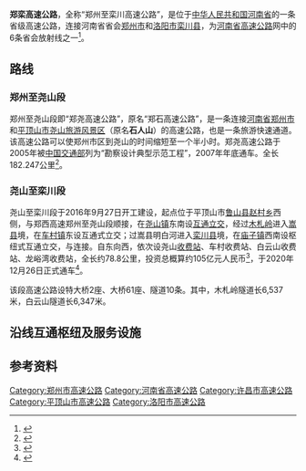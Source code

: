 {{中国高速公路信息框
| 省名 = Henan
| 编号 = S88
| 自定头部 = [[File:Henan_Expwy_S88_sign_no_name.svg|120px]]
| 名称 = 郑州－栾川高速公路
| 照片 = Henan S88 Expressway.jpg
| 照片标题 = 
| 地图 = Expressways of Henan-S88.png
| 地图标题 = <!-- 选填 -->
<!-- 基本信息 -->
| 路线简称 = 郑栾
| 始建日期 = 
| 最近通车日期 = 2020年12月26日
| 已通车里程 = 261
| 起点 = [[河南省|河南省]][[郑州市|郑州市]][[二七区|二七区]]郑州侯寨收费站
| 终点 = [[河南省|河南省]][[洛阳市|洛阳市]][[栾川县|栾川县]]{{China Expwy Name|S96|P=Henan}}
| 运营方 = 
<!-- 公路设施 -->
| 车道数 = 4
| 出口处数 = 
| 服务区数 = 
| 停车区数 = 
| 管理中心数 = 
| 主要桥梁 = 
| 主要隧道 = 始祖山隧道、木札岭隧道、白云山隧道
}}

'''郑栾高速公路'''，全称“郑州至栾川高速公路”，是位于[[中华人民共和国|中华人民共和国]][[河南省|河南省]]的一条省级高速公路，连接河南省省会[[郑州市|郑州市]]和[[洛阳市|洛阳市]][[栾川县|栾川县]]，为[[河南省高速公路|河南省高速公路]]网中的6条省会放射线之一<ref>{{cite web|url=http://www.henan.gov.cn/zwgk/system/2017/02/03/010705721.shtml|title=河南省人民政府关于印发河南省高速公路网规划调整方案的通知|date=2016-12-29|publisher=河南省人民政府|accessdate=2017-03-08|archive-date=2017-03-08|archive-url=https://web.archive.org/web/20170308223211/http://www.henan.gov.cn/zwgk/system/2017/02/03/010705721.shtml|dead-url=no}}</ref>。

== 路线 ==
=== 郑州至尧山段 ===
郑州至尧山段即“郑尧高速公路”，原名“郑石高速公路”，是一条连接[[河南省|河南省]][[郑州市|郑州市]]和[[平顶山市|平顶山市]][[尧山_(鲁山县)|尧山旅游风景区]]（原名'''石人山'''）的高速公路，也是一条旅游快速通道。该高速公路可以使郑州市区到尧山的时间缩短至一个半小时。郑尧高速公路于2005年被[[中国交通部|中国交通部]]列为“勘察设计典型示范工程”，2007年年底通车。全长182.247公里<ref>{{cite web|url=http://www.hncd.gov.cn/portal/dzzw/jtfc/webinfo/2007/12/1226374337437141.htm|title=郑石高速公路建成通车|publisher=河南省交通厅|date=2007-12-24 | language =zh-hans }}</ref>。

=== 尧山至栾川段 ===
尧山至栾川段于2016年9月27日开工建设，起点位于平顶山市[[鲁山县|鲁山县]][[赵村乡_(鲁山县)|赵村乡]]西侧，与郑西高速郑州至尧山段顺接，在[[尧山镇|尧山镇]]东南设[[互通立交|互通立交]]，经过[[木札岭|木札岭]]进入[[嵩县|嵩县]]境，在[[车村镇|车村镇]]东设互通式立交；过嵩县明白河进入[[栾川县|栾川县]]境，在[[庙子镇_(栾川县)|庙子镇]]西南设枢纽式互通立交，与{{China Expwy Name|S96|P=Henan}}连接。自东向西，依次设尧山[[收费站|收费站]]、车村收费站、白云山收费站、龙峪湾收费站，全长约78.8公里，投资总概算约105亿元人民币<ref>{{cite news|url=http://lyrb.lyd.com.cn/images2/1/2016-09/29/001/20160929001_pdf.pdf|title=郑西高速公路尧山至栾川段开建|author=张宁|date=2016年9月29日|publisher=洛阳日报|page=第1版|accessdate=2017年3月8日|archive-date=2017年3月8日|archive-url=https://web.archive.org/web/20170308220954/http://lyrb.lyd.com.cn/images2/1/2016-09/29/001/20160929001_pdf.pdf|dead-url=no}}</ref>，于2020年12月26日正式通车<ref>{{cite news |author1=宋敏 成利军 |title=三条高速同日开通 河南高速公路通车里程突破7100公里 |url=https://news.dahe.cn/2020/12-27/779582.html |accessdate=2020-12-27 |work=河南日报 |date=2020-12-27}}</ref>。

该段高速公路设特大桥2座、大桥61座、隧道10条。其中，木札岭隧道长6,537米，白云山隧道长6,347米。

== 沿线互通枢纽及服务设施 ==
{{Start expwy exit box|place=1}}
{{Expwy exit item|place=[[郑州市|郑州市]]|place rows=7|type=MT|name=郑州侯寨|dist start=|road connection=[[嵩山路|嵩山南路]]|comment=主线收费站}}
{{Expwy exit item|type=H|name=侯寨枢纽|index=1A-B|dist start=|highway connection={{China Expwy Name|G3001}}}}
{{Expwy exit item|type=S|name=郑州南服务区|dist start=}}
{{Expwy exit item|type=E|name=轩辕丘|index=16|dist start=|road connection={{中国省道名|317|P=河南}}}}
{{Expwy exit item|type=H|name=|index=|dist start=|highway connection={{China Expwy Name|S60|P=Henan}}}}
{{Expwy exit item|type=E|name=新郑西|index=31|dist start=|road connection={{中国国道名|343}}}}
{{Expwy exit item|type=U|name=始祖山隧道|dist start=}}
{{Expwy exit item|place=[[许昌市|许昌市]]|place rows=5|type=E|name=长葛西|index=49|dist start=|road connection={{中国省道名|319|P=河南}}}}
{{Expwy exit item|type=S|name=禹州服务区|dist start=}}
{{Expwy exit item|type=H|name=|index=59|dist start=|highway connection={{China Expwy Name|G1516}}}}
{{Expwy exit item|type=E|name=禹州东|index=64|dist start=|road connection={{中国省道名|235|P=河南}}}}
{{Expwy exit item|type=E|name=禹州南|index=74|dist start=|road connection={{中国国道名|234}}}}
{{Expwy exit item|place=[[平顶山市|平顶山市]]|place rows=10|type=E|name=郏县|index=94|dist start=|road connection=龙山大道}}
{{Expwy exit item|type=H|name=宝丰枢纽|index=|dist start=|highway connection={{China Expwy Name|G36}}}}
{{Expwy exit item|type=E|name=平顶山西|index=|dist start=|road connection=平宝快速路}}
{{Expwy exit item|type=S|name=平顶山南服务区|dist start=}}
{{Expwy exit item|type=E|name=鲁山|index=135|dist start=|road connection={{中国国道名|311}}}}
{{Expwy exit item|type=E|name=下汤|index=160|dist start=|road connection={{中国国道名|207}}<br>{{中国国道名|311}}}}
{{Expwy exit item|type=H|name=下汤枢纽|index=165|dist start=|highway connection={{China Expwy Name|G55}}}}
{{Expwy exit item|type=E|name=尧山|index=179|dist start=|road connection={{中国国道名|311}}|comment=尧山服务区位于收费站后}}
{{Expwy exit item|type=S|name=尧山西服务区|dist start=}}
{{Expwy exit item|type=E|name=尧山西|index=196|dist start=|road connection={{中国国道名|311}}}}
{{Expwy exit item|place=[[洛阳市|洛阳市]]|place rows=6|type=E|name=木札岭|index=213|dist start=|road connection={{中国国道名|311}}}}
{{Expwy exit item|type=S|name=白云山服务区|dist start=}}
{{Expwy exit item|type=E|name=白云山|index=238|dist start=|road connection=天铜路}}
{{Expwy exit item|type=E|name=龙峪湾|index=255|dist start=|road connection=白云路、{{中国国道名|311}}}}
{{Expwy exit item|type=H|name=|index=|state=U|dist start=|highway connection=}}
{{Expwy exit item|type=E|name=栾川|index=|dist start=|road connection={{中国国道名|241}}|comment=续接{{China Expwy Name|S96|P=Henan}}}}
{{End expwy exit box|place=1}}

== 参考资料 ==
{{reflist}}
{{郑州主要道路}}
{{河南省高速公路}}
[[Category:郑州市高速公路|Category:郑州市高速公路]]
[[Category:河南省高速公路|Category:河南省高速公路]]
[[Category:许昌市高速公路|Category:许昌市高速公路]]
[[Category:平顶山市高速公路|Category:平顶山市高速公路]]
[[Category:洛阳市高速公路|Category:洛阳市高速公路]]